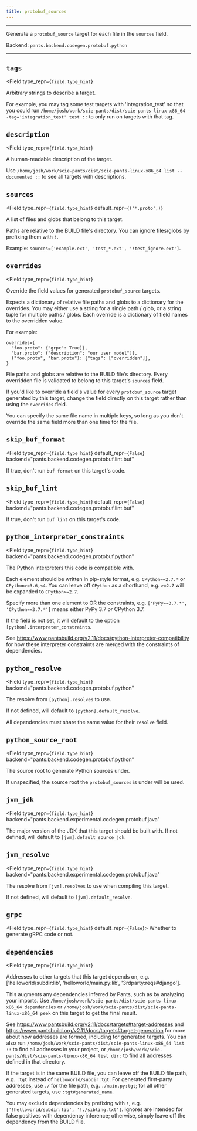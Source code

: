```yaml
---
title: protobuf_sources
---
```



---

Generate a `protobuf_source` target for each file in the `sources` field.

Backend: <span className="color--primary">`pants.backend.codegen.protobuf.python`</span>

---

<span className={styles.options}>

## `tags`

<Field
    type_repr={`field.type_hint`}
>
Arbitrary strings to describe a target.

For example, you may tag some test targets with &#x27;integration_test&#x27; so that you could run `/home/josh/work/scie-pants/dist/scie-pants-linux-x86_64 --tag='integration_test' test ::` to only run on targets with that tag.

</Field>

## `description`

<Field
    type_repr={`field.type_hint`}
>
A human-readable description of the target.

Use `/home/josh/work/scie-pants/dist/scie-pants-linux-x86_64 list --documented ::` to see all targets with descriptions.

</Field>

## `sources`

<Field
    type_repr={`field.type_hint`}
    default_repr={`('*.proto',)`}
>
A list of files and globs that belong to this target.

Paths are relative to the BUILD file&#x27;s directory. You can ignore files/globs by prefixing them with `!`.

Example: `sources=['example.ext', 'test_*.ext', '!test_ignore.ext']`.

</Field>

## `overrides`

<Field
    type_repr={`field.type_hint`}
>
Override the field values for generated `protobuf_source` targets.

Expects a dictionary of relative file paths and globs to a dictionary for the overrides. You may either use a string for a single path / glob, or a string tuple for multiple paths / globs. Each override is a dictionary of field names to the overridden value.

For example:

```
overrides={
  "foo.proto": {"grpc": True]},
  "bar.proto": {"description": "our user model"]},
  ("foo.proto", "bar.proto"): {"tags": ["overridden"]},
}
```

File paths and globs are relative to the BUILD file&#x27;s directory. Every overridden file is validated to belong to this target&#x27;s `sources` field.

If you&#x27;d like to override a field&#x27;s value for every `protobuf_source` target generated by this target, change the field directly on this target rather than using the `overrides` field.

You can specify the same file name in multiple keys, so long as you don&#x27;t override the same field more than one time for the file.

</Field>

## `skip_buf_format`

<Field
  type_repr={`field.type_hint`}
  default_repr={`False`}
  backend="pants.backend.codegen.protobuf.lint.buf"
>
  If true, don&#x27;t run `buf format` on this target&#x27;s code.
</Field>

## `skip_buf_lint`

<Field
  type_repr={`field.type_hint`}
  default_repr={`False`}
  backend="pants.backend.codegen.protobuf.lint.buf"
>
  If true, don&#x27;t run `buf lint` on this target&#x27;s code.
</Field>

## `python_interpreter_constraints`

<Field
    type_repr={`field.type_hint`}
    backend="pants.backend.codegen.protobuf.python"
>
The Python interpreters this code is compatible with.

Each element should be written in pip-style format, e.g. `CPython==2.7.*` or `CPython>=3.6,<4`. You can leave off `CPython` as a shorthand, e.g. `>=2.7` will be expanded to `CPython>=2.7`.

Specify more than one element to OR the constraints, e.g. `['PyPy==3.7.*', 'CPython==3.7.*']` means either PyPy 3.7 _or_ CPython 3.7.

If the field is not set, it will default to the option `[python].interpreter_constraints`.

See https://www.pantsbuild.org/v2.11/docs/python-interpreter-compatibility for how these interpreter constraints are merged with the constraints of dependencies.

</Field>

## `python_resolve`

<Field
    type_repr={`field.type_hint`}
    backend="pants.backend.codegen.protobuf.python"
>
The resolve from `[python].resolves` to use.

If not defined, will default to `[python].default_resolve`.

All dependencies must share the same value for their `resolve` field.

</Field>

## `python_source_root`

<Field
    type_repr={`field.type_hint`}
    backend="pants.backend.codegen.protobuf.python"
>
The source root to generate Python sources under.

If unspecified, the source root the `protobuf_sources` is under will be used.

</Field>

## `jvm_jdk`

<Field
  type_repr={`field.type_hint`}
  backend="pants.backend.experimental.codegen.protobuf.java"
>
  The major version of the JDK that this target should be built with. If not
  defined, will default to `[jvm].default_source_jdk`.
</Field>

## `jvm_resolve`

<Field
    type_repr={`field.type_hint`}
    backend="pants.backend.experimental.codegen.protobuf.java"
>
The resolve from `[jvm].resolves` to use when compiling this target.

If not defined, will default to `[jvm].default_resolve`.

</Field>

## `grpc`

<Field type_repr={`field.type_hint`} default_repr={`False`}>
  Whether to generate gRPC code or not.
</Field>

## `dependencies`

<Field
    type_repr={`field.type_hint`}
>
Addresses to other targets that this target depends on, e.g. [&#x27;helloworld/subdir:lib&#x27;, &#x27;helloworld/main.py:lib&#x27;, &#x27;3rdparty:reqs#django&#x27;].

This augments any dependencies inferred by Pants, such as by analyzing your imports. Use `/home/josh/work/scie-pants/dist/scie-pants-linux-x86_64 dependencies` or `/home/josh/work/scie-pants/dist/scie-pants-linux-x86_64 peek` on this target to get the final result.

See https://www.pantsbuild.org/v2.11/docs/targets#target-addresses and https://www.pantsbuild.org/v2.11/docs/targets#target-generation for more about how addresses are formed, including for generated targets. You can also run `/home/josh/work/scie-pants/dist/scie-pants-linux-x86_64 list ::` to find all addresses in your project, or `/home/josh/work/scie-pants/dist/scie-pants-linux-x86_64 list dir:` to find all addresses defined in that directory.

If the target is in the same BUILD file, you can leave off the BUILD file path, e.g. `:tgt` instead of `helloworld/subdir:tgt`. For generated first-party addresses, use `./` for the file path, e.g. `./main.py:tgt`; for all other generated targets, use `:tgt#generated_name`.

You may exclude dependencies by prefixing with `!`, e.g. `['!helloworld/subdir:lib', '!./sibling.txt']`. Ignores are intended for false positives with dependency inference; otherwise, simply leave off the dependency from the BUILD file.

</Field>

</span>

